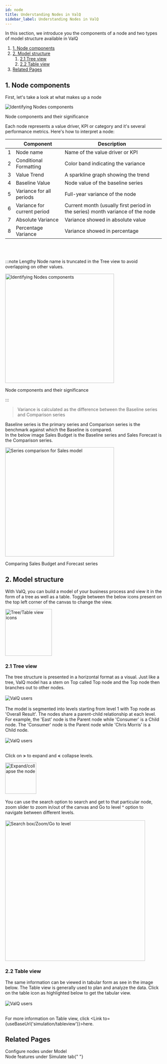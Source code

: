 ```yaml
---
id: node
title: Understanding Nodes in ValQ
sidebar_label: Understanding Nodes in ValQ
---
```



In this section, we introduce you the components of a node and two types of model structure available in ValQ

1. [1. Node components](#1-node-components)
1. [2. Model structure](#2-model-structure)
    1. [2.1 Tree view](#21-tree-view)
    1. [2.2 Table view](#22-table-view)
1. [Related Pages](#related-pages)

## 1. Node components

First, let's take a look at what makes up a node

<div class="center">
  <Zoom>
    <img
      alt="Identifying Nodes components"
      src={useBaseUrl("/doc-images/intro/node4.png")}
    />
  </Zoom>
  <p>Node components and their significance</p>
</div>

Each node represents a value driver, KPI or category and it's several performance metrics. Here's how to interpret a node:

<div style={{textAlign: 'justify'}} className="table-center">

|   | Component                   | Description                                                                   |
|---|-----------------------------|-------------------------------------------------------------------------------|
| 1 | Node name                   | Name of the value driver or KPI                                               |
| 2 | Conditional Formatting      | Color band indicating the variance                                            |
| 3 | Value Trend                 | A sparkline graph showing the trend                                           |
| 4 | Baseline Value              | Node value of the baseline series                                             |
| 5 | Variance for all periods    | Full-year variance of the node                                                |
| 6 | Variance for current period | Current month (usually first period in the series) month variance of the node |
| 7 | Absolute Variance           | Variance showed in absolute value                                             |
| 8 | Percentage Variance         | Variance showed in percentage                                                 |

</div>
<br></br>

:::note
Lengthy Node name is truncated in the Tree view to avoid overlapping on other values.
<div style={{ textAlign: "center" }}>
  <Zoom>
    <img
      width="350"
      alt="Identifying Nodes components"
      src={useBaseUrl("/doc-images/intro/node-name-truncated.png")}
    />
  </Zoom>
  <div class="center"><p>Node components and their significance</p></div>
</div>
:::

> Variance is calculated as the difference between the Baseline series and Comparison series


Baseline series is the primary series and Comparison series is the benchmark
against which the Baseline is compared. <br /> In the below image Sales Budget is the Baseline series and Sales Forecast is the Comparison series.

<div style={{ textAlign: "center" }}>
  <Zoom>
    <img
      width="350"
      alt="Series comparison for Sales model"
      src={useBaseUrl("/doc-images/intro/node5.png")}
    />
  </Zoom>
  <p>Comparing Sales Budget and Forecast series</p>
</div>

## 2. Model structure

With ValQ, you can build a model of your business process and view it in the form of a tree as well as a table. Toggle between the below icons present on the top left corner of the canvas to change the view.

<div style={{ textAlign: "center" }}>
  <Zoom>
    <img 
    width="150"
    alt="Tree/Table view icons" 
    src={useBaseUrl("/doc-images/intro/node8.png")} />
  </Zoom>
</div>

### 2.1 Tree view

<div style={{ textAlign: "justify" }}>
  The tree structure is presented in a horizontal format as a visual. Just like
  a tree, ValQ model has a stem on Top called Top node and the Top node then
  branches out to other nodes.
</div> <br />

<div class="center">
  <Zoom>
    <img alt="ValQ users" src={useBaseUrl("/doc-images/intro/node7.png")} />
  </Zoom>
</div>
<br />

<div style={{ textAlign: "justify" }}>
  The model is segmented into levels starting from level 1 with Top node as 'Overall Result'. The nodes share a parent-child relationship at each
  level. For example, the 'East' node is the Parent node while 'Consumer' is a Child node. The 'Consumer' node is the Parent node while 'Chris Morris' is a Child node.
</div> <br />

<div class="center">
  <Zoom>
    <img alt="ValQ users" src={useBaseUrl("/doc-images/intro/node2.png")} />
  </Zoom>
</div> <br />

Click on **>** to expand and **<** collapse levels.

<div class="center">
  <Zoom>
    <img 
    width="100"
    alt="Expand/collapse the node" 
    src={useBaseUrl("/doc-images/intro/node6.png")} />
  </Zoom>
</div> <br />

<div style={{ textAlign: "justify" }}>
  You can use the search option to search and get to that particular node, zoom
  slider to zoom in/out of the canvas and Go to level ^ option to navigate
  between different levels.
</div> <br />

<div style={{ textAlign: "center" }}>
  <Zoom>
    <img
    width="450"
    alt="Search box/Zoom/Go to level"
    src={useBaseUrl("/doc-images/intro/node9.png")} />
  </Zoom>
</div>

### 2.2 Table view

<div style={{ textAlign: "justify" }}>
  The same information can be viewed in tabular form as see in the image below.
  The Table view is generally used to plan and analyze the data. Click on the
  table icon as highlighted below to get the tabular view.
</div> <br />

<div class="center">
  <Zoom>
    <img alt="ValQ users" src={useBaseUrl("/doc-images/intro/node10.png")} />
  </Zoom>
</div> <br />

For more information on Table view, click <Link to={useBaseUrl('simulation/tableview')}>here</Link>.

## Related Pages

<Link to={useBaseUrl("model/node")}>Configure nodes</Link> under Model <br />
<Link to={useBaseUrl("simulation/simulation_canvas#1-node-features")}>
  Node features
</Link> under Simulate tab{" "}
